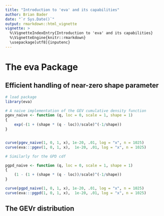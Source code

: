 ```yaml
---
title: "Introduction to 'eva' and its capabilities"
author: Brian Bader
date: "`r Sys.Date()`"
output: rmarkdown::html_vignette
vignette: >
  %\VignetteIndexEntry{Introduction to 'eva' and its capabilities}
  %\VignetteEngine{knitr::rmarkdown}
  \usepackage[utf8]{inputenc}
---
```


# The eva Package

## Efficient handling of near-zero shape parameter

```r
# load package
library(eva)

# A naive implementation of the GEV cumulative density function
pgev_naive <- function (q, loc = 0, scale = 1, shape = 1) 
{
    exp(-(1 + (shape * (q - loc))/scale)^(-1/shape))
}


curve(pgev_naive(1, 0, 1, x), 1e-20, .01, log = "x", n = 1025)
curve(eva:::pgev(1, 0, 1, x),  1e-20, .01, log = "x", n = 1025)

# Similarly for the GPD cdf

pgpd_naive <- function (q, loc = 0, scale = 1, shape = 1) 
{
    (1 - (1 + (shape * (q - loc))/scale)^(-1/shape))
}

curve(pgpd_naive(1, 0, 1, x), 1e-20, .01, log = "x", n = 1025)
curve(eva:::pgpd(1, 0, 1, x),  1e-20, .01, log = "x", n = 1025)


```

## The GEVr distribution

```r





```


